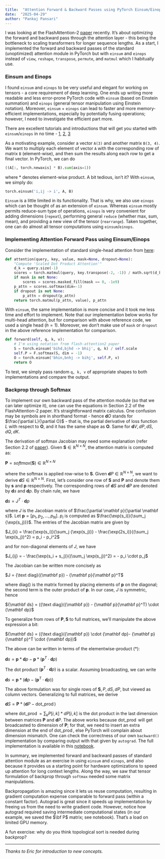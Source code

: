 ---
title:  "Attention Forward & Backward Passes using PyTorch Einsum/Einops"
date:  "2025-04-29"
author: "Pankaj Pansari"
---
I was looking at the FlashAttention-2 [paper](https://arxiv.org/pdf/2307.08691) recently. It's about optimizing the forward and backward pass through the attention layer - this being the bottleneck to scaling transformers for longer sequence lengths. As a start, I implemented the forward and backward passes of the standard (unoptimized) attention module in PyTorch but with `einsum` and `einops` instead of `view`, `reshape`, `transpose`, `permute`, and `matmul` which I habitually use. 

### Einsum and Einops

I found `einsum` and `einops` to be very useful and elegant for working on tensors - a core requirement of deep learning. One ends up writing more readable and less error-prone PyTorch code with `einsum` (based on Einstein summation) and `einops` (general tensor manipulation using Einstein notation). Moreover, `einsum` + `einops` can lead to faster and more memory-efficient implementations, especially by potentially fusing operations; however, I need to investigate the efficient part more.

There are excellent tutorials and introductions that will get you started with `einsum`/`einops` in no time - 
[1](https://ejenner.com/post/einsum/), [2](https://ajcr.net/Basic-guide-to-einsum/), [3](https://github.com/arogozhnikov/einops/blob/main/docs/1-einops-basics.ipynb)

As a motivating example, consider a vector `A(3)` and another matrix `B(3, 4)`. We want to multiply each element of vector `A` with the corresponding row of matrix `B` (element-wise), and then sum the results along each row to get a final vector. In PyTorch, we can do

```python
((A[:, torch.newaxis] * B).sum(axis=1))
```
where $*$ denotes element-wise product. A bit tedious, isn't it? With `einsum`, we simply do:

```python
torch.einsum('i,ij -> i', A, B)
```

`Einsum` is a little limited in its functionality. That is why, we also use `einops` which can be thought of as an extension of `einsum`. Whereas `einsum` mostly permits reduce-sum type of operations, `einops` is very convenient for adding dimensions (`repeat`), performing general `reduce` (whether max, sum, mean), and providing a new view of the tensor (`rearrange`). Taken together, one can do almost all tensor computations using `einsum`/`einops`.

### Implementing Attention Forward Pass using Einsum/Einops

Consider the implementation of standard single-head attention from [here](https://nlp.seas.harvard.edu/annotated-transformer/):

```python
def attention(query, key, value, mask=None, dropout=None):
    "Compute 'Scaled Dot Product Attention'"
    d_k = query.size(-1)
    scores = torch.matmul(query, key.transpose(-2, -1)) / math.sqrt(d_k)
    if mask is not None:
        scores = scores.masked_fill(mask == 0, -1e9)
    p_attn = scores.softmax(dim=-1)
    if dropout is not None:
        p_attn = dropout(p_attn)
    return torch.matmul(p_attn, value), p_attn
```

With `einsum`, the same implementation is more concise and it took me less time and effort to implement. Note that our implementation below works for multi-head attention, but for comparison with above reference code, we used a single head ($h = 1$). Moreover, we don't make use of `mask` or `dropout` in the above reference implementation for comparison.

```python
def forward(self, q, k, v):
    # I'm using notation from flash-attention2 paper
    S = torch.einsum('bihd,bjhd -> bhij', q, k) / self.scale
    self.P = F.softmax(S, dim = -1)
    O = torch.einsum('bhin,bnhj -> bihj', self.P, v)
    return O
```
To test, we simply pass random `q, k, v` of appropriate shapes to both implementations and compare the output.

### Backprop through Softmax 

To implement our own backward pass of the attention module (so that we can later optimize it), one can use the equations in Section 2.2 of the FlashAttention-2 paper. It's straightforward matrix calculus. One confusion may be symbols are in shorthand format - hence $\mathbf dO$ stands for $\frac{\partial L}{\partial O}$ - that is, the partial derivative of loss function $L$ with respect to $\mathbf O$, and it has the same shape as $\mathbf O$. Same for $\mathbf dV, dP, dS, dQ, dK$.

The derivation of softmax Jacobian may need some explanation (refer Section 2.2 of [paper](https://arxiv.org/pdf/2307.08691)). Given ${\mathbf S} \in {\mathbb R}^{N \times N}$, the attention matrix is computed as:

${\mathbf P} = softmax({\mathbf S}) \in {\mathbb R}^{N \times N}$

where the softmax is applied row-wise to $\mathbf S$. Given ${\mathbf dP} \in {\mathbb R}^{N \times N}$, we want to derive ${\mathbf dS} \in {\mathbb R}^{N \times N}$. First, let's consider one row of $\mathbf S$ and $\mathbf P$ and denote them by $\mathbf s$ and $\mathbf p$ respectively. The corresponding rows of $\mathbf dS$ and $\mathbf dP$ are denoted by $\mathbf ds$ and $\mathbf dp$. By chain rule, we have

${\mathbf ds} = J^T \cdot {\mathbf dp}$

where $J$ is the Jacobian matrix of $\frac{\partial \mathbf p}{\partial \mathbf s}$. Let ${\mathbf p} = [p_1, p_2, \dots , p_N]$. $p_i$ is computed as $\frac{\exp(s_i)}{\sum_j {\exp(s_j)}}$. The entries of the Jacobian matrix are given by

$J_{ii} = \frac{\exp(s_i)}{\sum_j {\exp(s_j)}} - \frac{\exp(2s_i)}{(\sum_j \exp(s_j))^2} = p_i - p_i^2$ 

and for non-diagonal elements of $J$, we have

$J_{ij} = - \frac{\exp(s_i + s_j)}{(\sum_j \exp(s_j))^2} = - p_i \cdot p_j$ 

The Jacobian can be written more concisely as

$J = {\text diag}({\mathbf p}) - {\mathbf p}{\mathbf p}^T$

where diag() is the matrix formed by placing elements of ${\mathbf p}$ on the diagonal; the second term is the outer product of $\mathbf p$. In our case, $J$ is symmetric, hence 

${\mathbf ds} = ({\text diag}({\mathbf p}) - {\mathbf p}{\mathbf p}^T) \cdot {\mathbf dp}$

To generalize from rows of ${\mathbf P}, {\mathbf S}$ to full matrices, we'll manipulate the above expression a bit:

${\mathbf ds} = ({\text diag}({\mathbf p}) \cdot {\mathbf dp}- {\mathbf p}{\mathbf p}^T \cdot {\mathbf dp})$

The above can be written in terms of the elementwise-product ($*$):

${\mathbf ds} = {\mathbf p} * {\mathbf dp}- {\mathbf p} * ({\mathbf p}^T \cdot {\mathbf dp})$

The dot product $({\mathbf p}^T \cdot {\mathbf dp})$ is a scalar. Assuming broadcasting, we can write

${\mathbf ds} = {\mathbf p} * ({\mathbf dp}- ({\mathbf p}^T \cdot {\mathbf dp}))$

The above formulation was for single rows of $\mathbf S, P, dS, dP$, but viewed as column vectors. Generalizing to full matrices, we derive

${\mathbf dS} = {\mathbf P} * ({\mathbf dP} - \operatorname{dot\_prod})$

where $\operatorname{dot\_prod} = \sum_k P[i, k] * dP[i, k]$ is the dot product in the last dimension between matrices $\mathbf P$ and $\mathbf dP$. The above works because $\operatorname{dot\_prod}$ will get broadcasted to dimension of $\mathbf P$; for that, we need to insert an extra dimension at the end of $\operatorname{dot\_prod}$, else PyTorch will complain about dimension mismatch. One can check the correctness of our own `backward()` implementation by comparing output with that given by `autograd`. The full implementation is available in this [notebook](https://colab.research.google.com/drive/182WK4z_t7H77SamdgdCYpoNOiVqHgiEQ?usp=drive_link). 

In summary, we implemented forward and backward passes of standard attention module as an exercise in using `einsum` and `einops`, and also because it provides us a starting point for hardware optimizations to speed up attention for long context lengths. Along the way, we saw that tensor formulation of backprop through `softmax` needed some matrix manipulations.

:::{.callout-note}
Backpropagation is amazing since it lets us reuse computation, resulting in gradient computation expense comparable to forward pass (within a constant factor). Autograd is great since it speeds up implementation by freeing us from the need to write gradient code. However, notice how autograd required saving intermediate computational states (in our example, we saved the $\bf P$ matrix; see notebook). That's a load on limited GPU memory.

A fun exercise: why do you think topological sort is needed during backprop?
:::

---
*Thanks to Eric for introduction to new concepts.*
